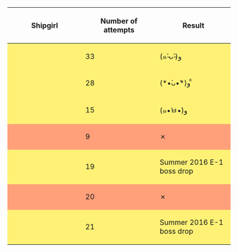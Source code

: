 {| class="wikitable" style="text-align:center;width:100%;"
!Shipgirl
!Number of attempts
!Result
|-
| style="background:#FFF176;width:33%;" |{{ShipBattleCardKai|Yamato}}
| style="background:#FFF176;width:33%;" |33
| style="background:#FFF176;width:33%;" |(๑˃̵ᴗ˂̵)و
|-
| style="background:#FFF176" |{{ShipBattleCardKai|Musashi}}
| style="background:#FFF176" |28
| style="background:#FFF176" |(*•̀ᴗ•́*)و ̑̑
|-
| style="background:#FFF176" |{{ShipBattleCardKai|Bismarck}}
| style="background:#FFF176" |15
| style="background:#FFF176" |(๑•̀ㅂ•́)و
|-
| style="background:#ffa07a" |{{ShipBattleCardKai|Taihou}}
| style="background:#ffa07a" |9
| style="background:#ffa07a" |✗
|-
| style="background:#FFF176" |{{ShipBattleCardKai|Akitsumaru}}
| style="background:#FFF176" |19
| style="background:#FFF176" |Summer 2016 E-1 boss drop
|-
| style="background:#ffa07a" |{{ShipBattleCardKai|I-401}}
| style="background:#ffa07a" |20
| style="background:#ffa07a" |✗
|-
| style="background:#FFF176" |{{ShipBattleCardKai|Mikuma}}
| style="background:#FFF176" |21
| style="background:#FFF176" |Summer 2016 E-1 boss drop
|}